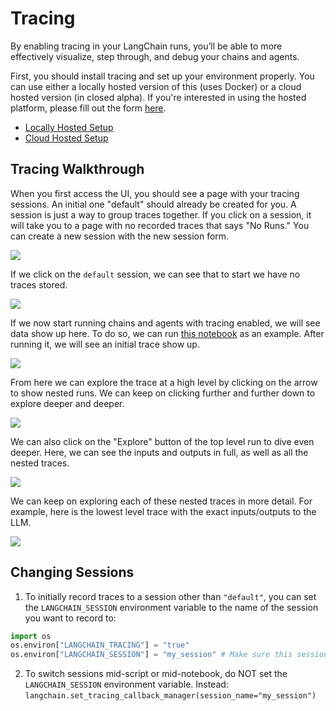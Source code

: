 # Tracing

By enabling tracing in your LangChain runs, you’ll be able to more effectively visualize, step through, and debug your chains and agents.

First, you should install tracing and set up your environment properly.
You can use either a locally hosted version of this (uses Docker) or a cloud hosted version (in closed alpha).
If you're interested in using the hosted platform, please fill out the form [here](https://forms.gle/tRCEMSeopZf6TE3b6).

- [Locally Hosted Setup](./local_installation.md)
- [Cloud Hosted Setup](./hosted_installation.md)

## Tracing Walkthrough

When you first access the UI, you should see a page with your tracing sessions.
An initial one "default" should already be created for you.
A session is just a way to group traces together.
If you click on a session, it will take you to a page with no recorded traces that says "No Runs."
You can create a new session with the new session form.

![](./homepage.png)

If we click on the `default` session, we can see that to start we have no traces stored.

![](./default_empty.png)

If we now start running chains and agents with tracing enabled, we will see data show up here.
To do so, we can run [this notebook](./agent_with_tracing.ipynb) as an example.
After running it, we will see an initial trace show up.

![](./first_trace.png)

From here we can explore the trace at a high level by clicking on the arrow to show nested runs.
We can keep on clicking further and further down to explore deeper and deeper.

![](./explore.png)

We can also click on the "Explore" button of the top level run to dive even deeper.
Here, we can see the inputs and outputs in full, as well as all the nested traces.

![](./explore_trace.png)

We can keep on exploring each of these nested traces in more detail.
For example, here is the lowest level trace with the exact inputs/outputs to the LLM.

![](./explore_llm.png)

## Changing Sessions

1. To initially record traces to a session other than `"default"`, you can set the `LANGCHAIN_SESSION` environment variable to the name of the session you want to record to:

```python
import os
os.environ["LANGCHAIN_TRACING"] = "true"
os.environ["LANGCHAIN_SESSION"] = "my_session" # Make sure this session actually exists. You can create a new session in the UI.
```

2. To switch sessions mid-script or mid-notebook, do NOT set the `LANGCHAIN_SESSION` environment variable. Instead: `langchain.set_tracing_callback_manager(session_name="my_session")`
